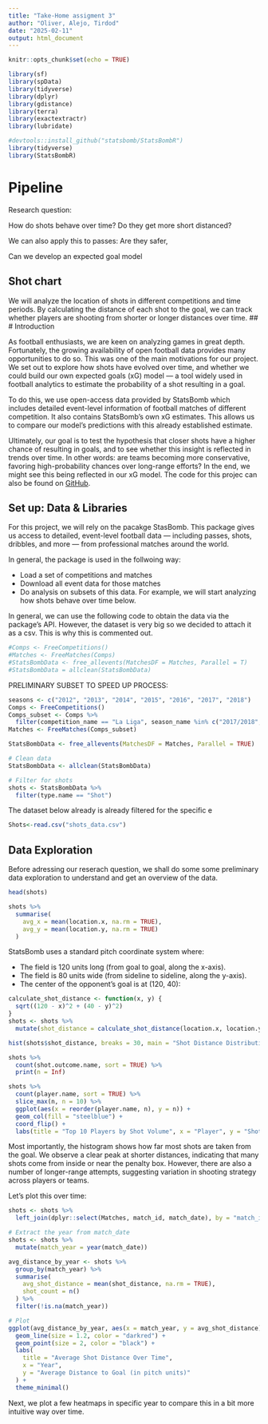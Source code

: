 ```yaml
---
title: "Take-Home assigment 3"
author: "Oliver, Alejo, Tirdod"
date: "2025-02-11"
output: html_document
---
```


```r
knitr::opts_chunk$set(echo = TRUE)
```



```r
library(sf)
library(spData)    
library(tidyverse)
library(dplyr)
library(gdistance)
library(terra)
library(exactextractr)
library(lubridate)

#devtools::install_github("statsbomb/StatsBombR")
library(tidyverse)
library(StatsBombR)

```


# Pipeline

Research question: 

How do shots behave over time? Do they get more short distanced?

We can also apply this to passes: Are they safer, 


Can we develop an expected goal model

## Shot chart

We will analyze the location of shots in different competitions and time periods.
By calculating the distance of each shot to the goal, we can track whether players are shooting from shorter or longer distances over time.
## 
# Introduction

As football enthusiasts, we are keen on analyzing games in great depth. Fortunately, the growing availability of open football data provides many opportunities to do so. This was one of the main motivations for our project.
We set out to explore how shots have evolved over time, and whether we could build our own expected goals (xG) model — a tool widely used in football analytics to estimate the probability of a shot resulting in a goal.

To do this, we use open-access data provided by StatsBomb which includes detailed event-level information of football matches of different competition. It also contains StatsBomb’s own xG estimates. This allows us to compare our model’s predictions with this already established estimate.

Ultimately, our goal is to test the hypothesis that closer shots have a higher chance of resulting in goals, and to see whether this insight is reflected in trends over time. In other words: are teams becoming more conservative, favoring high-probability chances over long-range efforts?
In the end, we might see this being reflected in our xG model. The code for this projec can also be found  on [GitHub](https://github.com/otausendschoen/Football_Analysis).




## Set up: Data & Libraries

For this project, we will rely on the pacakge StasBomb. This package gives us access to detailed, event-level football data — including passes, shots, dribbles, and more — from professional matches around the world.

In general, the package is used in the follwoing way:

- Load a set of competitions and matches
- Download all event data for those matches
- Do analysis on subsets of this data. For example, we will start analyzing how shots behave over time below.


In general, we can use the following code to obtain the data via the package's API. However, the dataset is very big so we decided to attach it as a csv. This is why this is commented out.
```r
#Comps <- FreeCompetitions()
#Matches <- FreeMatches(Comps)
#StatsBombData <- free_allevents(MatchesDF = Matches, Parallel = T)
#StatsBombData = allclean(StatsBombData)

```

PRELIMINARY SUBSET TO SPEED UP PROCESS:
```r
seasons <- c("2012", "2013", "2014", "2015", "2016", "2017", "2018")
Comps <- FreeCompetitions()
Comps_subset <- Comps %>%
  filter(competition_name == "La Liga", season_name %in% c("2017/2018", "2018/2019"))
Matches <- FreeMatches(Comps_subset)

StatsBombData <- free_allevents(MatchesDF = Matches, Parallel = TRUE)

# Clean data
StatsBombData <- allclean(StatsBombData)

# Filter for shots
shots <- StatsBombData %>%
  filter(type.name == "Shot")
```


The dataset below already is already filtered for the specific e
```r
Shots<-read.csv("shots_data.csv")

```

## Data Exploration


Before adressing our reserach question, we shall do some some preliminary data exploration to understand and get an overview of the data.

```r
head(shots)

shots %>%
  summarise(
    avg_x = mean(location.x, na.rm = TRUE),
    avg_y = mean(location.y, na.rm = TRUE)
  )

```

StatsBomb uses a standard pitch coordinate system where:

- The field is 120 units long (from goal to goal, along the x-axis).
- The field is 80 units wide (from sideline to sideline, along the y-axis).
- The center of the opponent’s goal is at (120, 40): 

```r
calculate_shot_distance <- function(x, y) {
  sqrt((120 - x)^2 + (40 - y)^2)
}
shots <- shots %>%
  mutate(shot_distance = calculate_shot_distance(location.x, location.y))

hist(shots$shot_distance, breaks = 30, main = "Shot Distance Distribution", xlab = "Distance to Goal (yards approx.)")

shots %>%
  count(shot.outcome.name, sort = TRUE) %>%
  print(n = Inf)

shots %>%
  count(player.name, sort = TRUE) %>%
  slice_max(n, n = 10) %>%
  ggplot(aes(x = reorder(player.name, n), y = n)) +
  geom_col(fill = "steelblue") +
  coord_flip() +
  labs(title = "Top 10 Players by Shot Volume", x = "Player", y = "Shots")

```

Most importantly, the histogram shows how far most shots are taken from the goal. We observe a clear peak at shorter distances, indicating that many shots come from inside or near the penalty box. However, there are also a number of longer-range attempts, suggesting variation in shooting strategy across players or teams.

Let's plot this over time:
```r
shots <- shots %>%
  left_join(dplyr::select(Matches, match_id, match_date), by = "match_id")

# Extract the year from match_date
shots <- shots %>%
  mutate(match_year = year(match_date))
```


```r
avg_distance_by_year <- shots %>%
  group_by(match_year) %>%
  summarise(
    avg_shot_distance = mean(shot_distance, na.rm = TRUE),
    shot_count = n()
  ) %>%
  filter(!is.na(match_year))

# Plot
ggplot(avg_distance_by_year, aes(x = match_year, y = avg_shot_distance)) +
  geom_line(size = 1.2, color = "darkred") +
  geom_point(size = 2, color = "black") +
  labs(
    title = "Average Shot Distance Over Time",
    x = "Year",
    y = "Average Distance to Goal (in pitch units)"
  ) +
  theme_minimal()

```

Next, we plot a few heatmaps in specific year to compare this in a bit more intuitive way over time.



